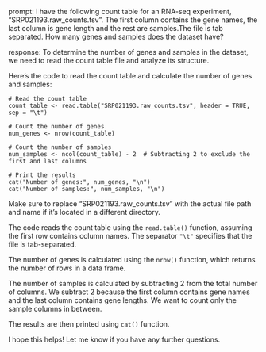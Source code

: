 prompt:
I have the following count table for an RNA-seq experiment, "SRP021193.raw_counts.tsv". The first column contains the gene names, the last column is gene length and the rest are samples.The file is tab separated. How many genes and samples does the dataset have?

response:
To determine the number of genes and samples in the dataset, we need to read the count table file and analyze its structure.

Here's the code to read the count table and calculate the number of genes and samples:

```
# Read the count table
count_table <- read.table("SRP021193.raw_counts.tsv", header = TRUE, sep = "\t")

# Count the number of genes
num_genes <- nrow(count_table)

# Count the number of samples
num_samples <- ncol(count_table) - 2  # Subtracting 2 to exclude the first and last columns

# Print the results
cat("Number of genes:", num_genes, "\n")
cat("Number of samples:", num_samples, "\n")
```

Make sure to replace "SRP021193.raw_counts.tsv" with the actual file path and name if it's located in a different directory.

The code reads the count table using the `read.table()` function, assuming the first row contains column names. The separator `"\t"` specifies that the file is tab-separated.

The number of genes is calculated using the `nrow()` function, which returns the number of rows in a data frame.

The number of samples is calculated by subtracting 2 from the total number of columns. We subtract 2 because the first column contains gene names and the last column contains gene lengths. We want to count only the sample columns in between.

The results are then printed using `cat()` function.

I hope this helps! Let me know if you have any further questions.
